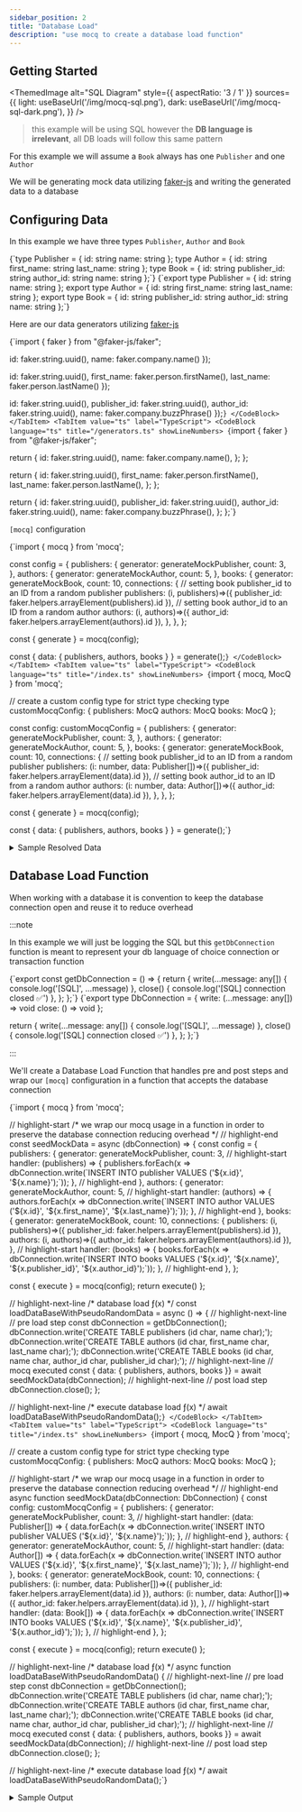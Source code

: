 ```yaml
---
sidebar_position: 2
title: "Database Load"
description: "use mocq to create a database load function"
---
```


## Getting Started


<ThemedImage
  alt="SQL Diagram"
  style={{ aspectRatio: '3 / 1' }}
  sources={{
    light: useBaseUrl('/img/mocq-sql.png'),
    dark: useBaseUrl('/img/mocq-sql-dark.png'),
  }}
/>

> this example will be using SQL however the **DB language is irrelevant**, all DB loads will follow this same pattern

For this example we will assume a `Book` always has one `Publisher` and one `Author`

We will be generating mock data utilizing [faker-js](/docs/examples/faker) and writing the generated data to a database

## Configuring Data

In this example we have three types `Publisher`, `Author` and `Book`


<Tabs groupId="code-block-language">
  <TabItem value="js" label="JavaScript">
    <CodeBlock language="ts">
{`type Publisher = {
  id: string
  name: string
};
type Author = {
  id: string
  first_name: string
  last_name: string
};
type Book = {
  id: string
  publisher_id: string
  author_id: string
  name: string
};`}
    </CodeBlock>
  </TabItem>
  <TabItem value="ts" label="TypeScript">
    <CodeBlock
      language="ts"
      title="/types.ts"
      showLineNumbers>
{`export type Publisher = {
  id: string
  name: string
};
export type Author = {
  id: string
  first_name: string
  last_name: string
};
export type Book = {
  id: string
  publisher_id: string
  author_id: string
  name: string
};`}
    </CodeBlock>
  </TabItem>
</Tabs>

Here are our data generators utilizing [faker-js](/docs/examples/faker)

<Tabs groupId="code-block-language">
  <TabItem value="js" label="JavaScript">
    <CodeBlock
      language="js"
      title="/generators.js"
      showLineNumbers>
  {`import { faker } from "@faker-js/faker";
  
  id: faker.string.uuid(),
  name: faker.company.name()
});

  id: faker.string.uuid(),
  first_name: faker.person.firstName(),
  last_name: faker.person.lastName()
});

  id: faker.string.uuid(),
  publisher_id: faker.string.uuid(),
  author_id: faker.string.uuid(),
  name: faker.company.buzzPhrase()
});`}
    </CodeBlock>
  </TabItem>
  <TabItem value="ts" label="TypeScript">
    <CodeBlock
      language="ts"
      title="/generators.ts"
      showLineNumbers>
  {`import { faker } from "@faker-js/faker";
  
  return {
    id: faker.string.uuid(),
    name: faker.company.name(),
  };
};

  return {
    id: faker.string.uuid(),
    first_name: faker.person.firstName(),
    last_name: faker.person.lastName(),
  };
};

  return {
    id: faker.string.uuid(),
    publisher_id: faker.string.uuid(),
    author_id: faker.string.uuid(),
    name: faker.company.buzzPhrase(),
  };
};`}
    </CodeBlock>
  </TabItem>
</Tabs>

`[mocq]` configuration

<Tabs groupId="code-block-language">
  <TabItem value="js" label="JavaScript">
  <CodeBlock
    language="js"
    title="/index.js"
    showLineNumbers>
{`import { mocq } from 'mocq';

const config = {
  publishers: {
    generator: generateMockPublisher,
    count: 3,
  },
  authors: {
    generator: generateMockAuthor,
    count: 5,
  },
  books: {
    generator: generateMockBook,
    count: 10,
    connections: {
      // setting book publisher_id to an ID from a random publisher
      publishers: (i, publishers)=>({ publisher_id: faker.helpers.arrayElement(publishers).id }),
      // setting book author_id to an ID from a random author
      authors: (i, authors)=>({ author_id: faker.helpers.arrayElement(authors).id }),
    },
  },
};

const { generate } = mocq(config);

const { data: { publishers, authors, books } } = generate();`}
    </CodeBlock>
  </TabItem>
  <TabItem value="ts" label="TypeScript">
  <CodeBlock
    language="ts"
    title="/index.ts"
    showLineNumbers>
{`import { mocq, MocQ } from 'mocq';

// create a custom config type for strict type checking
type customMocqConfig: {
  publishers: MocQ<Publisher>
  authors: MocQ<Author>
  books: MocQ<Book>
};

const config: customMocqConfig = {
  publishers: {
    generator: generateMockPublisher,
    count: 3,
  },
  authors: {
    generator: generateMockAuthor,
    count: 5,
  },
  books: {
    generator: generateMockBook,
    count: 10,
    connections: {
      // setting book publisher_id to an ID from a random publisher
      publishers: (i: number, data: Publisher[])=>({ publisher_id: faker.helpers.arrayElement(data).id }),
      // setting book author_id to an ID from a random author
      authors: (i: number, data: Author[])=>({ author_id: faker.helpers.arrayElement(data).id }),
    },
  },
};

const { generate } = mocq(config);

const { data: { publishers, authors, books } } = generate();`}
    </CodeBlock>
  </TabItem>
</Tabs>

<details>
<summary>
Sample Resolved Data
</summary>
`publishers`: 
```js
[
  {
    id: "59ce7ec3-ec1b-4096-a4f2-0c0da5725a06",
    name: "Upton - Kuhn"
  },
  // ... 2 more entries
]
```

`authors`: 
```js
[
  {
    id: "dbaa0570-536b-4254-b1d3-f975ef1f4400",
    first_name: "Russell",
    last_name: "Zboncak"
  },
  // ... 4 more entries
]
```

`books`: 
```js
[
  {
    id: "a24be51e-1a3e-4959-bb8e-9cf6ca5e3c30",
    publisher_id: "59ce7ec3-ec1b-4096-a4f2-0c0da5725a06",
    author_id: "dbaa0570-536b-4254-b1d3-f975ef1f4400",
    name: "engage value-added architectures"
  }
  // ... 9 more entries
]
```
</details>

## Database Load Function

When working with a database it is convention to keep the database connection open and reuse it to reduce overhead

:::note

In this example we will just be logging the SQL but this `getDbConnection` function is meant to represent your db language 
of choice connection or transaction function

<Tabs groupId="code-block-language">
  <TabItem value="js" label="JavaScript">
    <CodeBlock language="ts"
      title="/database.js"
      showLineNumbers>
{`export const getDbConnection = () => {
  return {
    write(...message: any[]) {
      console.log('[SQL]', ...message)
    },
    close() {
      console.log('[SQL] connection closed ✅')
    },
  };
};`}
    </CodeBlock>
  </TabItem>
  <TabItem value="ts" label="TypeScript">
    <CodeBlock
      language="ts"
      title="/database.ts"
      showLineNumbers>
{`export type DbConnection = {
  write: (...message: any[]) => void
  close: () => void
};

  return {
    write(...message: any[]) {
      console.log('[SQL]', ...message)
    },
    close() {
      console.log('[SQL] connection closed ✅')
    },
  };
};`}
    </CodeBlock>
  </TabItem>
</Tabs>

:::

We'll create a Database Load Function that handles pre and post steps and wrap 
our `[mocq]` configuration in a function that accepts the database connection

<Tabs groupId="code-block-language">
  <TabItem value="js" label="JavaScript">
  <CodeBlock
    language="js"
    title="/index.js"
    showLineNumbers>
{`import { mocq } from 'mocq';

// highlight-start
/*
  we wrap our mocq usage in a function in order to preserve the
  database connection reducing overhead
*/ 
// highlight-end
const seedMockData = async (dbConnection) => {
  const config = {
    publishers: {
      generator: generateMockPublisher,
      count: 3,
      // highlight-start
      handler: (publishers) => {
        publishers.forEach(x => dbConnection.write(\`INSERT INTO publisher VALUES ('\${x.id}', '\${x.name}');\`));
      },
      // highlight-end
    },
    authors: {
      generator: generateMockAuthor,
      count: 5,
      // highlight-start
      handler: (authors) => {
        authors.forEach(x => dbConnection.write(\`INSERT INTO author VALUES ('\${x.id}', '\${x.first_name}', '\${x.last_name}');\`));
      },
      // highlight-end
    },
    books: {
      generator: generateMockBook,
      count: 10,
      connections: {
        publishers: (i, publishers)=>({ publisher_id: faker.helpers.arrayElement(publishers).id }),
        authors: (i, authors)=>({ author_id: faker.helpers.arrayElement(authors).id }),
      },
      // highlight-start
      handler: (books) => {
        books.forEach(x => dbConnection.write(\`INSERT INTO books VALUES ('\${x.id}', '\${x.name}', '\${x.publisher_id}', '\${x.author_id}');\`));
      },
      // highlight-end
    },
  };

  const { execute } = mocq(config);
  return execute()
};

// highlight-next-line
/* database load ƒ(x) */
const loadDataBaseWithPseudoRandomData = async () => {
  // highlight-next-line
  // pre load step
  const dbConnection = getDbConnection();
  dbConnection.write('CREATE TABLE publishers (id char, name char);');
  dbConnection.write('CREATE TABLE authors (id char, first_name char, last_name char);');
  dbConnection.write('CREATE TABLE books (id char, name char, author_id char, publisher_id char);');
  // highlight-next-line
  // mocq executed
  const { data: { publishers, authors, books }} = await seedMockData(dbConnection);
  // highlight-next-line
  // post load step
  dbConnection.close();
};

// highlight-next-line
/* execute database load ƒ(x) */
await loadDataBaseWithPseudoRandomData();`}
    </CodeBlock>
  </TabItem>
  <TabItem value="ts" label="TypeScript">
  <CodeBlock
    language="ts"
    title="/index.ts"
    showLineNumbers>
{`import { mocq, MocQ } from 'mocq';

// create a custom config type for strict type checking
type customMocqConfig: {
  publishers: MocQ<Publisher>
  authors: MocQ<Author>
  books: MocQ<Book>
};

// highlight-start
/*
  we wrap our mocq usage in a function in order to preserve the
  database connection reducing overhead
*/ 
// highlight-end
async function seedMockData(dbConnection: DbConnection) {
  const config: customMocqConfig = {
    publishers: {
      generator: generateMockPublisher,
      count: 3,
      // highlight-start
      handler: (data: Publisher[]) => {
        data.forEach(x => dbConnection.write(\`INSERT INTO publisher VALUES ('\${x.id}', '\${x.name}');\`));
      },
      // highlight-end
    },
    authors: {
      generator: generateMockAuthor,
      count: 5,
      // highlight-start
      handler: (data: Author[]) => {
        data.forEach(x => dbConnection.write(\`INSERT INTO author VALUES ('\${x.id}', '\${x.first_name}', '\${x.last_name}');\`));
      },
      // highlight-end
    },
    books: {
      generator: generateMockBook,
      count: 10,
      connections: {
        publishers: (i: number, data: Publisher[])=>({ publisher_id: faker.helpers.arrayElement(data).id }),
        authors: (i: number, data: Author[])=>({ author_id: faker.helpers.arrayElement(data).id }),
      },
      // highlight-start
      handler: (data: Book[]) => {
        data.forEach(x => dbConnection.write(\`INSERT INTO books VALUES ('\${x.id}', '\${x.name}', '\${x.publisher_id}', '\${x.author_id}');\`));
      },
      // highlight-end
    },
  };

  const { execute } = mocq(config);
  return execute()
};

// highlight-next-line
/* database load ƒ(x) */
async function loadDataBaseWithPseudoRandomData() {
  // highlight-next-line
  // pre load step
  const dbConnection = getDbConnection();
  dbConnection.write('CREATE TABLE publishers (id char, name char);');
  dbConnection.write('CREATE TABLE authors (id char, first_name char, last_name char);');
  dbConnection.write('CREATE TABLE books (id char, name char, author_id char, publisher_id char);');
  // highlight-next-line
  // mocq executed
  const { data: { publishers, authors, books }} = await seedMockData(dbConnection);
  // highlight-next-line
  // post load step
  dbConnection.close();
};

// highlight-next-line
/* execute database load ƒ(x) */
await loadDataBaseWithPseudoRandomData();`}
    </CodeBlock>
  </TabItem>
</Tabs>

<details>
<summary>
Sample Output
</summary>
```sql
[SQL] CREATE TABLE publishers (id char, name char);
[SQL] CREATE TABLE authors (id char, first_name char, last_name char);
[SQL] CREATE TABLE books (id char, name char, author_id char, publisher_id char);
[SQL] INSERT INTO publisher VALUES ('54b1d77c-5c7a-45b1-a59a-da56afec3ab7', 'Schultz - Cassin');
[SQL] INSERT INTO publisher VALUES ('b854fe7f-d26f-47f3-83be-ce6b03be844f', 'Carter Group');
[SQL] INSERT INTO publisher VALUES ('40bb1f15-f01e-42a9-834a-b9ae28dc655d', 'Rath and Sons');
[SQL] INSERT INTO author VALUES ('e72766ee-bb85-4f5d-8986-f0d632416468', 'Deven', 'Williamson');
[SQL] INSERT INTO author VALUES ('5db435c7-d092-4676-bc69-bc10c8618938', 'Korbin', 'Abshire');
[SQL] INSERT INTO author VALUES ('b9a4708b-e82b-467e-b1fa-245c9f9174b3', 'Stan', 'Hudson');
[SQL] INSERT INTO author VALUES ('e9d6035a-8cc6-437d-a860-51b1800855ef', 'Pete', 'Larkin');
[SQL] INSERT INTO author VALUES ('15c665ea-6ae1-4ae5-91aa-58d66aeade86', 'Damaris', 'Swift');
[SQL] INSERT INTO books VALUES ('04be8162-b5cf-41f3-baae-c2211745b974', 'maximize integrated deliverables', '40bb1f15-f01e-42a9-834a-b9ae28dc655d', 'e72766ee-bb85-4f5d-8986-f0d632416468');
[SQL] INSERT INTO books VALUES ('b8b0f4e7-3d3d-471f-9064-fb6e71f3695c', 'evolve value-added applications', '40bb1f15-f01e-42a9-834a-b9ae28dc655d', 'e9d6035a-8cc6-437d-a860-51b1800855ef');
[SQL] INSERT INTO books VALUES ('70bdd155-22fb-40b6-b6eb-2a9dd158ebf4', 'benchmark end-to-end partnerships', '40bb1f15-f01e-42a9-834a-b9ae28dc655d', 'e9d6035a-8cc6-437d-a860-51b1800855ef');
[SQL] INSERT INTO books VALUES ('d918f05f-8ce0-408e-aebc-f00caa8c2fc0', 'e-enable strategic synergies', '40bb1f15-f01e-42a9-834a-b9ae28dc655d', '15c665ea-6ae1-4ae5-91aa-58d66aeade86');
[SQL] INSERT INTO books VALUES ('bc6c70e9-97fa-4c03-906c-991524cf4ff0', 'grow front-end markets', 'b854fe7f-d26f-47f3-83be-ce6b03be844f', 'e9d6035a-8cc6-437d-a860-51b1800855ef');
[SQL] INSERT INTO books VALUES ('be64e9c5-a4c8-4644-b83c-435b7f92a2f6', 'transition leading-edge networks', 'b854fe7f-d26f-47f3-83be-ce6b03be844f', 'e9d6035a-8cc6-437d-a860-51b1800855ef');
[SQL] INSERT INTO books VALUES ('d9afdb08-77e2-44d1-bfc6-e57c94fdc5e8', 'whiteboard wireless interfaces', 'b854fe7f-d26f-47f3-83be-ce6b03be844f', '15c665ea-6ae1-4ae5-91aa-58d66aeade86');
[SQL] INSERT INTO books VALUES ('1dc3ff59-2fc7-4f92-bcd8-e674b3d3a385', 'deliver strategic e-commerce', '54b1d77c-5c7a-45b1-a59a-da56afec3ab7', 'b9a4708b-e82b-467e-b1fa-245c9f9174b3');
[SQL] INSERT INTO books VALUES ('3bd6c787-f977-415d-bbd7-a4cfd6ad5cd8', 'scale frictionless models', 'b854fe7f-d26f-47f3-83be-ce6b03be844f', '5db435c7-d092-4676-bc69-bc10c8618938');
[SQL] INSERT INTO books VALUES ('c86b83d3-2e48-40af-8bee-f8fdda9ace82', 'disintermediate ubiquitous applications', '40bb1f15-f01e-42a9-834a-b9ae28dc655d', 'e9d6035a-8cc6-437d-a860-51b1800855ef');
[SQL] connection closed ✅
```
</details>
